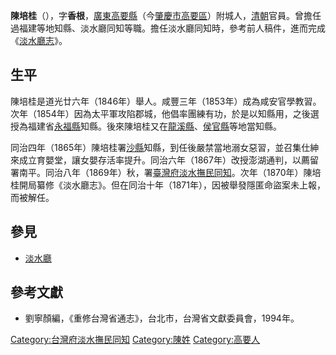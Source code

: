 '''陳培桂'''（{{bd|？||？|catIdx=}}），字'''香根'''，[[廣東|廣東]][[高要縣|高要縣]]（今[[肇慶市|肇慶市]][[高要區|高要區]]）附城人，[[清朝|清朝]]官員{{r|詹}}。曾擔任過福建等地知縣、淡水廳同知等職{{r|詹}}。擔任淡水廳同知時，參考前人稿件，進而完成《[[淡水廳志|淡水廳志]]》{{r|詹}}。

== 生平 ==
陳培桂是道光廿六年（1846年）舉人{{r|詹}}。咸豐三年（1853年）成為咸安官學教習{{r|詹}}。次年（1854年）因為太平軍攻陷郡城，他倡率團練有功，於是以知縣用，之後選授為福建省[[永福縣|永福縣]]知縣{{r|詹}}。後來陳培桂又在[[龍溪縣|龍溪縣]]、[[侯官縣|侯官縣]]等地當知縣{{r|詹}}。

同治四年（1865年）陳培桂署[[沙縣|沙縣]]知縣，到任後嚴禁當地溺女惡習，並召集仕紳來成立育嬰堂，讓女嬰存活率提升{{r|詹}}。同治六年（1867年）改授澎湖通判，以薦留署南平{{r|詹}}。同治八年（1869年）秋，署[[臺灣府淡水撫民同知|臺灣府淡水撫民同知]]{{r|詹}}。次年（1870年）陳培桂開局纂修《淡水廳志》{{r|詹}}。但在同治十年（1871年），因被舉發隱匿命盜案未上報，而被解任{{r|詹}}。

==參見==
*[[淡水廳|淡水廳]]

==參考文獻==
{{reflist|refs=
<ref name="詹">{{cite book|author=詹雅能 |chapter=〈點校說明〉 |title=臺灣史料集成《淡水廳志》 |publisher=行政院文化建設委員會、遠流 |isbn=986-00-5346-4 |date=2006-06-20 |pages=13-17 }}</ref>
}}
*劉寧顏編，《重修台灣省通志》，台北市，台灣省文獻委員會，1994年。

{{start box}}
{{s-off}}
{{s-before|[[富樂賀|富樂賀]]}}
{{s-title|[[臺灣府淡水撫民同知|臺灣府淡水撫民同知]]|1869年上任}}
{{s-after|[[周式濂|周式濂]]}}
{{end box}}

[[Category:台灣府淡水撫民同知|Category:台灣府淡水撫民同知]]
[[Category:陳姓|Category:陳姓]]
[[Category:高要人|Category:高要人]]